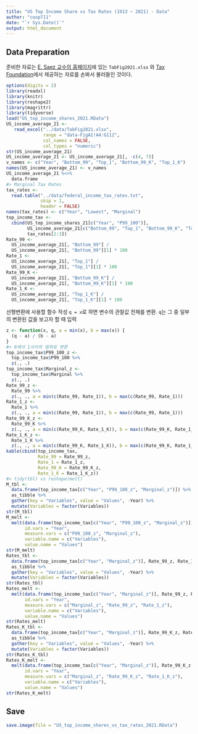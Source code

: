 ```yaml
---
title: "US Top Income Share vs Tax Rates (1913 ~ 2021) - Data"
author: "coop711"
date: "`r Sys.Date()`"
output: html_document
---
```


## Data Preparation

준비한 자료는  [E. Saez 교수의 홈페이지](http://elsa.berkeley.edu/~saez/)에 있는 `TabFig2021.xlsx` 와 [Tax Foundation](http://taxfoundation.org/)에서 제공하는 자료를 손봐서 불러들인 것이다. 

```r
options(digits = 2)
library(readxl)
library(knitr)
library(reshape2)
library(magrittr)
library(tidyverse)
load("US_top_income_shares_2021.RData")
US_income_average_21 <- 
   read_excel("../data/TabFig2021.xlsx", 
              range = "data-FigA1!A4:G112",
              col_names = FALSE,
              col_types = "numeric")
str(US_income_average_21)
US_income_average_21 <- US_income_average_21[, -c(4, 7)]
v_names <- c("Year", "Bottom_99", "Top_1", "Bottom_99_K", "Top_1_K")
names(US_income_average_21) <- v_names
US_income_average_21 %<>%
  data.frame
#> Marginal Tax Rates
tax_rates <- 
  read.table("../data/federal_income_tax_rates.txt", 
             skip = 1,
             header = FALSE)
names(tax_rates) <- c("Year", "Lowest", "Marginal")
top_income_tax <- 
  cbind(US_top_income_shares_21[c("Year", "P99_100")],
        US_income_average_21[c("Bottom_99", "Top_1", "Bottom_99_K", "Top_1_K")], 
        tax_rates[2:3])
Rate_99 <- 
  US_income_average_21[, "Bottom_99"] / 
  US_income_average_21[, "Bottom_99"][1] * 100
Rate_1 <- 
  US_income_average_21[, "Top_1"] /
  US_income_average_21[, "Top_1"][1] * 100
Rate_99_K <- 
  US_income_average_21[, "Bottom_99_K"] / 
  US_income_average_21[, "Bottom_99_K"][1] * 100
Rate_1_K <- 
  US_income_average_21[, "Top_1_K"] / 
  US_income_average_21[, "Top_1_K"][1] * 100
```

선형변환에 사용할 함수 작성  `q = x`로 하면 변수의 관찰값 전체를 변환. `q`는 그 중 일부의 변환된 값을 보고자 할 때 입력

```r
z <- function(x, q, a = min(x), b = max(x)) {
  (q - a) / (b - a)
}
#> 0애서 1사이의 범위로 변환
top_income_tax$P99_100_z <- 
  top_income_tax$P99_100 %>%
  z(., .)
top_income_tax$Marginal_z <- 
  top_income_tax$Marginal %>%
  z(., .)
Rate_99_z <- 
  Rate_99 %>%
  z(., ., a = min(c(Rate_99, Rate_1)), b = max(c(Rate_99, Rate_1)))
Rate_1_z <- 
  Rate_1 %>%
  z(., ., a = min(c(Rate_99, Rate_1)), b = max(c(Rate_99, Rate_1)))
Rate_99_K_z <- 
  Rate_99_K %>%
  z(., ., a = min(c(Rate_99_K, Rate_1_K)), b = max(c(Rate_99_K, Rate_1_K)))
Rate_1_K_z <- 
  Rate_1_K %>%
  z(., ., a = min(c(Rate_99_K, Rate_1_K)), b = max(c(Rate_99_K, Rate_1_K)))
kable(cbind(top_income_tax, 
            Rate_99 = Rate_99_z, 
            Rate_1 = Rate_1_z, 
            Rate_99_K = Rate_99_K_z, 
            Rate_1_K = Rate_1_K_z))
#> tidy(tbl) vs reshape(melt)
M_tbl <- 
  data.frame(top_income_tax[c("Year", "P99_100_z", "Marginal_z")]) %>%
  as_tibble %>%
  gather(key = "Variables", value = "Values", -Year) %>%
  mutate(Variables = factor(Variables))
str(M_tbl)
M_melt <- 
  melt(data.frame(top_income_tax[c("Year", "P99_100_z", "Marginal_z")]),
       id.vars = "Year", 
       measure.vars = c("P99_100_z", "Marginal_z"),
       variable.name = c("Variables"),
       value.name = "Values")
str(M_melt)
Rates_tbl <- 
  data.frame(top_income_tax[c("Year", "Marginal_z")], Rate_99_z, Rate_1_z) %>%
  as_tibble %>%
  gather(key = "Variables", value = "Values", -Year) %>%
  mutate(Variables = factor(Variables))
str(Rates_tbl)
Rates_melt <- 
  melt(data.frame(top_income_tax[c("Year", "Marginal_z")], Rate_99_z, Rate_1_z),
       id.vars = "Year", 
       measure.vars = c("Marginal_z", "Rate_99_z", "Rate_1_z"),
       variable.name = c("Variables"),
       value.name = "Values")
str(Rates_melt)
Rates_K_tbl <- 
  data.frame(top_income_tax[c("Year", "Marginal_z")], Rate_99_K_z, Rate_1_K_z) %>%
  as_tibble %>%
  gather(key = "Variables", value = "Values", -Year) %>%
  mutate(Variables = factor(Variables))
str(Rates_K_tbl)
Rates_K_melt <- 
  melt(data.frame(top_income_tax[c("Year", "Marginal_z")], Rate_99_K_z, Rate_1_K_z),
       id.vars = "Year", 
       measure.vars = c("Marginal_z", "Rate_99_K_z", "Rate_1_K_z"),
       variable.name = c("Variables"),
       value.name = "Values")
str(Rates_K_melt)
```

## Save

```r
save.image(file = "US_top_income_shares_vs_tax_rates_2021.RData")
```

